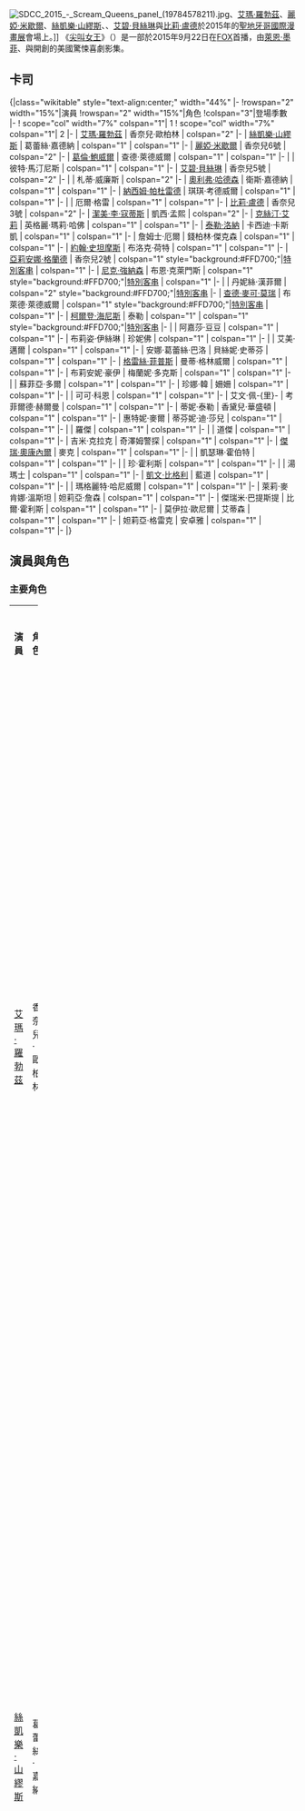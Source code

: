 {{noteTA
|T=zh:尖叫女王角色列表;zh-tw:尖叫女王角色列表;zh-hk:搞乜鬼狂呼女神角色列表;
|1=zh:尖叫女王;zh-tw:尖叫女王;zh-hk:搞乜鬼狂呼女神;
|2=zh:孟熙;zh-tw:蒙奇;
|3=zh:考德威爾;zh-tw:卡迪威;
|4=zh:葛蕾絲;zh-tw:格瑞絲;zh-hk:格瑞絲;
|5=zh:札蒂;zh-tw:扎蒂;zh-hk:扎蒂;
|6=zh:海絲特;zh-tw:赫斯特;zh-hk:赫斯特;
|7=zh:蒂芬妮;zh-tw:蒂芙妮;
|8=zh:萊德威爾;zh-tw:羅德威爾;
|9=zh:烏瑞奇;zh-tw:烏爾里奇;
|10=zh:豆豆;zh-tw:畢恩;
|11=zh:奇澤姆;zh-tw:奇薛姆;
|12=zh:丹妮絲;zh-tw:丹尼斯;
|13=zh:嘉德納;zh-tw:嘉納;
|14=zh:衛斯;zh-tw:魏斯;
|15=zh:格林威爾;zh-tw:哥林威;
|16=zh:卡帕屋;zh-tw:卡帕公寓;
|17=zh:香黛兒;zh-tw:珊戴;
|18=zh:紅魔;zh-tw:紅衣魔鬼;
|19=zh:霜淇淋柯尼;zh-tw:甜筒寶寶;
|20=zh:松妮雅;zh-tw:桑雅;
|21=zh:史旺森;zh-tw:席維森;
|22=zh:考菲爾德;zh-tw:高菲爾;
|23=zh:姍姍;zh-tw:山姆;
|24=zh:魔力麥克 XXL;zh-tw:舞力麥克：尺度極限XXL;zh-hk:巨揪舞壯士;
|25=zh-tw:荷特;zh-hk:何特;
|26=zh:哈佛;zh-tw:賀菲;zh-hk:賀菲;
|27=zh:錢柏林;zh-tw:查姆布蘭;zh-hk:查姆布蘭;
|28=zh:綠沼怪;zh-tw:綠色怪物;zh-hk:綠鬼殺手;
}}
[[File:SDCC_2015_-_Scream_Queens_panel_(19784578211).jpg|thumb]]、[[艾瑪·羅勃茲|艾瑪·羅勃茲]]、[[麗婭·米歇爾|麗婭·米歇爾]]、[[絲凱樂·山繆斯|絲凱樂·山繆斯]]、{{link-en|琪琪·帕瑪|Keke Palmer}}、[[艾碧·貝絲琳|艾碧·貝絲琳]]與[[比莉·盧德|比莉·盧德]]於2015年的[[聖迭戈國際漫畫展|聖地牙哥國際漫畫展]]會場上。]]
《[[尖叫女王|尖叫女王]]》（{{lang-en|''Scream Queens''}}）是一部於2015年9月22日在[[福斯廣播公司|FOX]]首播，由[[萊恩·墨菲_(編劇)|萊恩·墨菲]]、{{link-en|布萊德·佛查克|Brad Falchuk}}與{{link-en|伊恩·布倫南|Ian Brennan (writer)}}開創的美國驚悚喜劇影集。

== 卡司 ==
{{multiple image
| align  = right
| footer = [[艾瑪·羅伯茨|艾瑪·羅勃茲]]、[[潔美·李·寇蒂斯|潔美·李·寇蒂斯]]、[[絲凱樂·山繆斯|絲凱樂·山繆斯]]與[[麗婭·米歇爾|麗婭·米歇爾]]
| image1 = Emma Roberts by Gage Skidmore - 2015 San Diego Comic-Con International (2).jpg
| width1 = 150
| image2 = Jamie Lee Curtis Comic-Con by Gage Skidmore.jpg
| width2 = 142
| image3 = Skyler Samuels by Gage Skidmore.jpg
| width3 = 135
| image4 = Lea Michele by Gage Skidmore.jpg
| width4 = 137
}}
{{multiple image
| align  = right
| footer = [[艾碧·貝絲琳|艾碧·貝絲琳]]、{{link-en|琪琪·帕瑪|Keke Palmer}}、[[比莉·洛爾德|比莉·洛爾德]]與[[納西姆·帕杜雷德|納西姆·帕杜雷德]]
| image1 = Abigail Breslin by Gage Skidmore.jpg
| width1 = 143
| image2 = Keke Palmer by Gage Skidmore.jpg
| width2 = 141
| image3 = Billie Lourd by Gage Skidmore.jpg
| width3 = 139
| image4 = Nasim Pedrad.jpg
| width4 = 139
}}
{{multiple image
| align  = right
| footer = {{link-en|妮希·納許|Niecy Nash}}、[[葛倫·鮑威爾|葛倫·鮑威爾]]、{{link-en|迪亞哥·鮑尼塔|Diego Boneta}}與[[尼克·強納森|尼克·強納森]]
| image1 = Niecy Nash 2010.jpg
| width1 = 139
| image2 = Glen Powell (cropped).jpg
| width2 = 150
| image3 = Diego Boneta 2012.jpg
| width3 = 159
| image4 = Nick Jonas - 2012 Drama League Benefit Gala-2.jpg
| width4 = 136
}}
{{multiple image
| align  = right
| footer = [[奧利弗·哈德森|奧利弗·哈德森]]、[[約翰·斯塔莫斯|約翰·史坦摩斯]]、[[泰勒·洛納|泰勒·洛納]]與[[亞莉安娜·格蘭德|亞莉安娜·格蘭德]]
| image1 = Oliver Hudson.jpg
| width1 = 141
| image2 = John Stamos at PaleyFest 2013.jpg
| width2 = 139
| image3 = Taylor Lautner 2011 Abduction premiere.jpg
| width3 = 130
| image4 = ArianaGrandeDecember2013.jpg
| width4 = 122
}}
<onlyinclude>{|class="wikitable" style="text-align:center;" width="44%"
|-
!rowspan="2" width="15%"|演員
!rowspan="2" width="15%"|角色
!colspan="3"|登場季數
|-
! scope="col" width="7%" colspan="1"| 1
! scope="col" width="7%" colspan="1"| 2
|-
| [[艾瑪·羅勃茲|艾瑪·羅勃茲]]
| 香奈兒·歐柏林
| colspan="2" {{主演}}
|-
| [[絲凱樂·山繆斯|絲凱樂·山繆斯]]
| 葛蕾絲·嘉德納
| colspan="1" {{主演}}
| colspan="1" {{未演出}}
|-
| [[麗婭·米歇爾|麗婭·米歇爾]]
| 香奈兒6號
| colspan="2" {{主演}}
|-
| [[葛倫·鮑威爾|葛倫·鮑威爾]]
| 查德·萊德威爾
| colspan="1" {{主演}}
| colspan="1" {{常設}}
|-
| {{link-en|迪亞哥·鮑尼塔|Diego Boneta}}
| 彼特·馬汀尼斯
| colspan="1" {{主演}}
| colspan="1" {{未演出}}
|-
| [[艾碧·貝絲琳|艾碧·貝絲琳]]
| 香奈兒5號
| colspan="2" {{主演}}
|-
| {{link-en|琪琪·帕瑪|Keke Palmer}}
| 札蒂·威廉斯
| colspan="2" {{主演}}
|-
| [[奧利弗·哈德森|奧利弗·哈德森]]
| 衛斯·嘉德納
| colspan="1" {{主演}}
| colspan="1" {{常設}}
|-
| [[納西姆·帕杜雷德|納西姆·帕杜雷德]]
| 琪琪·考德威爾
| colspan="1" {{主演}}
| colspan="1" {{未演出}}
|-
| {{link-en|盧西安·拉維康特|Lucien Laviscount}}
| 厄爾·格雷
| colspan="1" {{主演}}
| colspan="1" {{未演出}}
|-
| [[比莉·盧德|比莉·盧德]]
| 香奈兒3號
| colspan="2" {{主演}}
|-
| [[潔美·李·寇蒂斯|潔美·李·寇蒂斯]]
| 凱西·孟熙
| colspan="2" {{主演}}
|-
| [[克絲汀·艾莉|克絲汀·艾莉]]
| 英格麗·瑪莉·哈佛
| colspan="1" {{未演出}}
| colspan="1" {{主演}}
|-
| [[泰勒·洛納|泰勒·洛納]]
| 卡西迪·卡斯凱
| colspan="1" {{未演出}}
| colspan="1" {{主演}}
|-
| 詹姆士·厄爾
| 錢柏林·傑克森
| colspan="1" {{未演出}}
| colspan="1" {{主演}}
|-
| [[約翰·斯塔莫斯|約翰·史坦摩斯]]
| 布洛克·荷特
| colspan="1" {{未演出}}
| colspan="1" {{主演}}
|-
| [[亞莉安娜·格蘭德|亞莉安娜·格蘭德]]
| 香奈兒2號
| colspan="1" style="background:#FFD700;"|[[客串|特別客串]]
| colspan="1" {{未演出}}
|-
| [[尼克·強納森|尼克·強納森]]
| 布恩·克萊門斯
| colspan="1" style="background:#FFD700;"|[[客串|特別客串]]
| colspan="1" {{未演出}}
|-
| {{link-en|妮希·納許|Niecy Nash}}
| 丹妮絲·漢菲爾
| colspan="2" style="background:#FFD700;"|[[客串|特別客串]]
|-
| [[查德·麥可·莫瑞|查德·麥可·莫瑞]]
| 布萊德·萊德威爾
| colspan="1" style="background:#FFD700;"|[[客串|特別客串]]
| colspan="1" {{未演出}}
|-
| [[柯爾登·海尼斯|柯爾登·海尼斯]]
| 泰勒
| colspan="1" {{未演出}}
| colspan="1" style="background:#FFD700;"|[[客串|特別客串]]
|-
| {{link-en|珍·霍格|Jan Hoag}}
| 阿嘉莎·豆豆
| colspan="1" {{常設}}
| colspan="1" {{未演出}}
|-
| 布莉姿·伊絲琳
| 珍妮佛
| colspan="1" {{常設}}
| colspan="1" {{未演出}}
|-
| {{link-en|雀兒喜·理凱茲|Chelsea Ricketts}}
| 艾美·邁爾
| colspan="1" {{常設}}
| colspan="1" {{未演出}}
|-
| 安娜·葛蕾絲·巴洛
| 貝絲妮·史蒂芬
| colspan="1" {{常設}}
| colspan="1" {{未演出}}
|-
| [[格雷絲·菲普斯|格雷絲·菲普斯]]
| 曼蒂·格林威爾
| colspan="1" {{常設}}
| colspan="1" {{未演出}}
|-
| 布莉安妮·豪伊
| 梅蘭妮·多克斯
| colspan="1" {{常設}}
| colspan="1" {{未演出}}
|-
| {{link-en|麥凱莉·米勒|McKaley Miller}}
| 蘇菲亞·多爾
| colspan="1" {{常設}}
| colspan="1" {{未演出}}
|-
| 珍娜·韓
| 姍姍
| colspan="1" {{常設}}
| colspan="1" {{未演出}}
|-
| {{link-en|安娜·瑪格麗特·科林斯|Anna Margaret Collins}}
| 可可·科恩
| colspan="1" {{常設}}
| colspan="1" {{未演出}}
|-
| 艾文·佩-{里}-
| 考菲爾德·赫爾曼
| colspan="1" {{常設}}
| colspan="1" {{未演出}}
|-
| 蒂妮·泰勒
| 香黛兒·華盛頓
| colspan="1" {{常設}}
| colspan="1" {{未演出}}
|-
| 惠特妮·麥爾
| 蒂芬妮·迪·莎兒
| colspan="1" {{常設}}
| colspan="1" {{未演出}}
|-
| {{link-en|艾隆與奧斯汀·羅德斯|Aaron and Austin Rhodes|艾隆·羅德斯}}
| 羅傑
| colspan="1" {{常設}}
| colspan="1" {{未演出}}
|-
| {{link-en|艾隆與奧斯汀·羅德斯|Aaron and Austin Rhodes|奧斯汀·羅德斯}}
| 道傑
| colspan="1" {{常設}}
| colspan="1" {{未演出}}
|-
| 吉米·克拉克
| 奇澤姆警探
| colspan="1" {{常設}}
| colspan="1" {{未演出}}
|-
| [[傑瑞·奧康內爾|傑瑞·奧康內爾]]
| 麥克
| colspan="1" {{未演出}}
| colspan="1" {{常設}}
|-
| {{link-en|西西莉·史壯|Cecily Strong}}
| 凱瑟琳·霍伯特
| colspan="1" {{未演出}}
| colspan="1" {{常設}}
|-
| {{link-en|翠兒碧·格拉佛|Trilby Glover}}
| 珍·霍利斯
| colspan="1" {{未演出}}
| colspan="1" {{常設}}
|-
| {{link-en|蘿拉·貝爾·邦迪|Laura Bell Bundy}}
| 湯瑪士
| colspan="1" {{未演出}}
| colspan="1" {{常設}}
|-
| [[凱文·比格利|凱文·比格利]]
| 藍道
| colspan="1" {{未演出}}
| colspan="1" {{常設}}
|-
| {{link-en|安蒂·艾瑞克森|Andy Erikson}}
| 瑪格麗特·哈尼威爾
| colspan="1" {{未演出}}
| colspan="1" {{常設}}
|-
| 萊莉·麥肯娜·溫斯坦
| 妲莉亞·詹森
| colspan="1" {{未演出}}
| colspan="1" {{常設}}
|-
| 傑瑞米·巴提斯提
| 比爾·霍利斯
| colspan="1" {{未演出}}
| colspan="1" {{常設}}
|-
| 莫伊拉·歐尼爾
| 艾蒂森
| colspan="1" {{未演出}}
| colspan="1" {{常設}}
|-
| 妲莉亞·格雷克
| 安卓雅
| colspan="1" {{未演出}}
| colspan="1" {{常設}}
|-
|}</onlyinclude>

== 演員與角色 ==
=== 主要角色 ===
{| class="wikitable" width="100%"
|- style="background:#E60000; color:white" align=center
| width="15%"|'''演員'''
| width="15%"|'''角色'''
| '''介紹'''
| width="7%"|'''登場<br/>季數'''
| width="7%"|'''登場<br/>集數'''
|-align=center
| [[艾瑪·羅勃茲|艾瑪·羅勃茲]] || 香奈兒·歐柏林<br/>{{small|{{lang|en|Chanel Oberlin}}}} ||align=left|KKT姐妹會會長，擁有龐大的家世背景。為了成為主播與擁有上流社會的高貴形象，她可以不惜一切的來達到目的。看似傲嬌的背後實際則很在乎任何人。被海絲特陷害為紅魔，並關進精神病院。再歸還清白後，與香奈兒們被孟熙招募至其醫院旗下工作，卻再次成為新連環殺手綠沼怪的目標。在綠沼怪事件落幕後，如願成為了電視名人醫師。 || 1-2 || 23
|-align=center
| [[絲凱樂·山繆斯|絲凱樂·山繆斯]] || 葛蕾絲·嘉納<br/>{{small|{{lang|en|Grace Gardner}}}} ||align=left|KKT姐妹會新成員，母親是貝絲妮，聰明伶俐，並想查出自己的來歷及紅魔的真面目。與香奈兒關係相當微妙，亦敵亦友。在紅魔事件落幕後，和札蒂成為姐妹會會長。後因紅魔事件對她造成了心理創傷，而被衛斯送入史丹佛的一家精神病院療養。實情是為了防止再度遭到紅魔遇害而請衛斯將自己關進精神病院的。 || 1 || 13
|-align=center
| [[麗婭·米歇爾|麗婭·米歇爾]] || 香奈兒6號<br>{{lang|en|Chanel #6}}||align=left|本名：海絲特·烏瑞奇（{{small|{{lang|en|Hester Ulrich}}}}）  <br/>假裝脊椎側彎的女孩，KKT姐妹會新成員。喜歡叫香奈兒為媽咪，周不時會產生把查德從香奈兒手中搶走、奪去香奈兒所有的一切的念頭，但最後都會不了了之。曾和查德互有好感。實為蘇菲亞及魏斯的女兒，布恩的姊姊，為紅魔及綠怪的幕後主腦，同時也是兩個組織中殺人最沒有動機的人。其自白被丹妮絲錄下而入獄，後來和孟熙等人交換條件，而被轉移至醫院地下室的牢籠。後再與丹妮絲交換條件而被釋放。最後說服布洛克盜領孟熙的財產和自己私奔到血島，展開變態的生存遊戲。 || 1-2 || 23
|-align=center
| [[艾碧·貝絲琳|艾碧·貝絲琳]] || 香奈兒5號<br/>{{small|{{lang|en|Chanel #5}}}} ||align=left|本名：莉比·普特尼（{{lang|en|Libby Putney}}）<br/>KKT姐妹會成員，香奈兒的左右手，內心非常討厭香奈兒，與雙胞胎羅傑與道傑展開三人行。後被海絲特陷害為紅魔，並關進精神病院，在獲得清白後，與香奈兒們被孟熙招募至其醫院旗下工作。憑自己的實力而非作弊通過了[[MCAT|MCAT]]，在綠沼怪事件落幕後，與札蒂一同接手經營醫院。  || 1-2 || 23
|-align=center
| {{link-en|琪琪·帕瑪|Keke Palmer}} || 札蒂·威廉斯<br/>{{small|{{lang|en|Zayday Williams}}}} ||align=left|天才女孩，KKT姐妹會新成員，葛蕾絲最好的朋友，後相繼與香奈兒及葛蕾絲共同成為姐妹會會長。在努力打工，成為了一名醫師後，被孟熙招募至其醫院旗下工作。 || 1-2 || 22
|-align=center
| [[比莉·盧德|比莉·盧德]] || 香奈兒3號<br/>{{small|{{lang|en|Chanel #3}}}} ||align=left|本名：莎蒂·史旺森（{{lang|en|Sadie Swenson}}）<br/>KKT姐妹會成員，香奈兒的左右手。出身著名企業史旺森家族，但其生父實為[[查爾斯·曼森|查爾斯·曼森]]。在與姍姍相處後，決定視她為真心的靈魂伴侶。後被海絲特陷害為紅魔，並關進精神病院，在獲得清白後，與香奈兒們被孟熙招募至其醫院旗下工作。與綠沼怪真兇卡西迪相愛，並用愛感化了卡西迪。在綠沼怪事件落幕後，成為了香奈兒主持的醫療節目製作人。  || 1-2 || 23
|-align=center
| [[潔美·李·寇蒂斯|潔美·李·寇蒂斯]] || 凱西·孟熙<br/>{{small|{{lang|en|Cathy Munsch}}}} ||align=left|大學院長，對衛斯頗有好感。為了自身利益而隱瞞了蘇菲亞的死，是個非常注重細節的人。於第二季購入病院，成為教學醫院院長，並將香奈兒們與札蒂召回至其旗下。因意外吃下人腦而疑似罹患[[庫魯病|庫魯病]]，實際上則是食用了羊腦，且罹患的是嚴重性脫水。在被海絲特盜領了財產，被布洛克背棄婚姻後，成為了首位替年過50的女性諮商的性治療師。 || 1-2 || 23
|-align=center
| [[葛倫·鮑威爾|葛倫·鮑威爾]] || 查德·萊德威爾<br/>{{small|{{lang|en|Chad Radwell}}}} ||align=left|香奈兒的花心男友，高爾夫兄弟會迪基獎金協會成員，亦是兄弟會唯一倖存者。在紅魔事件落幕後，和丹妮絲墜入情網。於第二季決心奪回香奈兒的心，並在向香奈兒求婚後，慘遭衛斯殺害。 || 1-2 || 15
|-align=center
| {{link-en|迪亞哥·鮑尼塔|Diego Boneta}} || 彼特·馬汀尼斯<br/>{{small|{{lang|en|Pete Martinez}}}} ||align=left|大學報社編輯，喜歡葛蕾絲，與葛蕾絲聯手欲揪出紅魔。實際上因同情海絲特與布恩而與兩人合作，為紅魔之一。殺害羅傑與布恩的兇手，最後遭到海絲特殺害。 || 1 || 10
|-align=center
| [[奧利弗·哈德森|奧利弗·哈德森]] || 衛斯·嘉納<br/>{{small|{{lang|en|Wes Gardner}}}} ||align=left|全名：衛斯頓·嘉納（{{lang|en|Weston Gardner}}）<br/>葛蕾絲的父親，華萊士大學教授，與琪琪互有好感。曾是個玩咖，而蘇菲亞的龍鳳胎正是他的骨肉。在紅魔事件後，與凱西維持了短暫的戀情，後來因變得頹廢而遭凱西拋棄。因葛蕾絲遭受心理創傷，未得知真相而刻意讓自己貌似罹患[[拔毛癖|食毛症]]，企圖對香奈兒們以及蒙奇院長復仇，為第二個綠沼怪。先後殺害了病患希拉、查德與錢柏林，更攻擊過香奈兒5號及丹妮絲。一心想殺害香奈兒，後在被英格麗與卡西迪的威脅下，選擇自主跳入熱油池。 || 1-2 || 14
|-align=center
| [[納西姆·帕杜雷德|納西姆·帕杜雷德]] || 琪琪·考德威爾<br/>{{small|{{lang|en|Gigi Caldwell}}}} ||align=left|全名：歌楚德·考德威爾（{{lang|en|Gertrude Caldwell}}）、本名：潔絲·邁爾（{{lang|en|Jess Meyer}}）<br/>KKT姐妹會全國總會主席，對衛斯頗有好感，表面看似有點瘋癲，但實際上正策畫著不可告人的殺人計劃。在艾美死後，扶養了蘇菲亞的孩子好向KKT復仇，為艾美的妹妹和紅魔們的謀劃者。最後遭到海絲特殺害。 || 1 || 11
|-align=center
| {{link-en|盧西安·拉維康特|Lucien Laviscount}} || 厄爾·格雷<br/>{{small|{{lang|en|Earl Grey}}}} ||align=left|高爾夫兄弟會迪基獎金協會成員，想和札蒂一起改變黑人的歷史，最後卻被布恩殺害。 || 1 || 8
|-align=center
| [[約翰·斯塔莫斯|約翰·史坦摩斯]] || 布洛克·荷特<br/>{{small|{{lang|en|Brock Holt}}}} ||align=left|一名亮眼卻非常神秘的外科醫師，畢業於[[哈佛大學|哈佛大學]]。右手因一次意外而遭水槽絞碎機絞斷，後獲得移植。其右手是來自一名壁球連環殺手，使得他的右手總是不聽自己的使喚，但即便他移植了新手，仍有殺人的衝動。一直在香奈兒與孟熙之間徘徊，最後卻和海絲特私奔到血島。 || 2 || 10
|-align=center
| [[克絲汀·艾莉|克絲汀·艾莉]] || 英格麗·瑪莉·哈佛<br/>{{small|{{lang|en|Ingrid Marie Hoffel}}}} ||align=left|高級護理師，醫院裡聰明又心機的行政主管，對香奈兒們頗有微詞，為[[哌替啶|配西汀]]成癮者。原姓畢恩（{{lang|en|Bean}}），為阿嘉莎的妹妹，為了向殺死畢恩太太的香奈兒復仇，而成為綠沼怪的一員。原本打算炸死香奈兒一行人未果，在逃亡時陷入沼澤而亡。 || 2 || 7
|-align=center
| [[泰勒·洛納|泰勒·洛納]] || 卡西迪·卡斯凱<br/>{{small|{{lang|en|Cassidy Cascade}}}} ||align=left|內科醫師，與香奈兒3號相戀。實際上為綠沼怪之一，珍與比爾的兒子。最後為保護香奈兒3號而被英格麗丟出的刀子重創死亡。 || 2 || 10
|-align=center
| 詹姆士·厄爾<br/>{{small|{{lang|en|James Earl}}}} || 錢柏林·傑克森<br/>{{small|{{lang|en|Chamberlain Jackson}}}} ||align=left|糖果配送員，醫院裡的開心果。因得知衛斯為其中一名綠沼怪，而遭到衛斯殺害。 || 2 || 7
|-align=center
|}

=== 特別客串 ===
{| class="wikitable" width="100%"
|- style="background:#E60000; color:white" align=center
| width="15%"|'''演員'''
| width="15%"|'''角色'''
| '''介紹'''
| width="7%"|'''登場<br/>季數'''
| width="7%"|'''登場<br/>集數'''
|-align=center
| [[亞莉安娜·格蘭德|亞莉安娜·格蘭德]] || 香奈兒2號<br/>{{small|{{lang|en|Chanel #2}}}} ||align=left|本名：桑雅·赫夫曼（{{lang|en|Sonya Herfmann}}）<br/>卡帕姐妹會成員，香奈兒的左右手，非常羨慕與嫉妒香奈兒的美貌及智慧，後遭到布恩殺害。 || 1 || 4
|-align=center
| [[尼克·強納森|尼克·強納森]] || 布恩·克萊門斯<br/>{{small|{{lang|en|Boone Clemens}}}} ||align=left|高爾夫兄弟會迪基獎金協會成員，查德最要好的朋友。假裝是位同性戀者，在假死後，再度現身並有意追求札蒂。為海絲特的弟弟，蘇菲亞與衛斯的兒子，紅魔之一，最後被彼特殺害。 || 1 || 5
|-align=center
| {{link-en|妮希·納許|Niecy Nash}} || 丹妮絲·漢菲爾<br/>{{small|{{lang|en|Denise Hemphill}}}} ||align=left|KKT姐妹會膽小怕事的保全人員，年輕時曾想加入KKT姐妹會，但因黑人身分而遭拒。如今看到同是黑人的札蒂竟成為了KKT姐妹會成員，因此內心產生不平而認為札蒂是紅魔。在搬進卡帕屋後，自稱為姐妹會的「媽媽」。在奇澤姆團隊被開除後，成為新上任的警探，並追捕紅魔。在紅魔事件落幕後，和查德陷入熱戀。於第二季成為[[聯邦調查局|聯邦調查局]]特別探員，並在孟熙的邀請來，來到醫院調查綠沼怪事件。曾一度遭到綠沼怪電擊而性命垂危，而孟熙將其置入冷凍艙後慢慢恢復，後甦醒。 || 1-2 || 15
|-align=center
| [[查德·麥可·莫瑞|查德·麥可·莫瑞]] || 布萊德·萊德威爾<br/>{{small|{{lang|en|Brad Radwell}}}} ||align=left|查德的哥哥。 || 1 || [[尖叫女王集數列表#10|1]]
|-align=center
| [[柯爾登·海尼斯|柯爾登·海尼斯]] || 泰勒<br/>{{small|{{lang|en|Tyler}}}} ||align=left|一名以撰寫《{{link-en|偵探男孩百科布朗|Encyclopedia Brown}}》[[同人小說|同人小說]]為業的作家，罹患神經母細胞瘤，導致全身長滿怪疣，後與香奈兒5號相戀，卻慘遭卡西迪殺害。 || 2 || 2
|-align=center
|}

=== 常設人物 ===
{| class="wikitable" width="100%"
|- style="background:#E60000; color:white" align=center
| width="15%"|'''演員'''
| width="15%"|'''角色'''
| '''介紹'''
| width="7%"|'''登場<br/>季數'''
| width="7%"|'''登場<br/>集數'''
|-align=center
| 布莉姿·伊絲琳<br/>{{small|{{lang|en|Breezy Eslin}}}} || 珍妮佛<br/>{{small|{{lang|en|Jennifer}}}} ||align=left|KKT姐妹會新成員，蠟燭愛好部落客，後遭紅魔殺害。 || 1 || 8
|-align=center
| 珍娜·韓<br/>{{small|{{lang|en|Jeanna Han}}}} || 山姆<br/>{{small|{{lang|en|Sam}}}} ||align=left|KKT姐妹會新成員，是位女同性戀者，後遭紅魔殺害。 || 1 || 7
|-align=center
| 吉米·克拉克<br/>{{small|{{lang|en|Jim Klock}}}} || 奇薛姆警探<br/>{{small|{{lang|en|Detective Chisholm}}}} ||align=left|調查紅魔連續殺人案的警探，與孟熙院長有著不尋常的關係，是名非常無能的警探，後被開除。 || 1 || 7
|-align=center
| {{link-en|翠兒碧·格拉佛|Trilby Glover}} || 珍·霍利斯<br/>{{small|{{lang|en|Jane Hollis}}}} ||align=left|比爾的妻子，卡西迪的母親。最後被英格麗開槍射殺。 || 2 || 6
|-align=center
| 艾文·佩-{里}-<br/>{{small|{{lang|en|Evan Paley}}}} || 考菲爾德·赫爾曼<br/>{{small|{{lang|en|Caulfield Herman}}}} ||align=left|全名：考菲爾德·芒特·赫爾曼（{{lang|en|Caulfield Mount Herman}}）<br/>高爾夫兄弟會迪基獎金協會成員，雙手被紅魔砍斷，後被紅魔砍頭。|| 1 || 5
|-align=center
| {{link-en|艾隆與奧斯汀·羅德斯|Aaron and Austin Rhodes|艾隆·羅德斯}} || 羅傑<br/>{{small|{{lang|en|Rodger}}}} ||align=left|高爾夫兄弟會迪基獎金協會成員，道傑的雙胞胎哥哥，與香奈兒5號及道傑展開三人行。最後被彼德殺害。 || 1 || 5
|-align=center
| 安娜·葛蕾絲·巴洛<br/>{{small|{{lang|en|Anna Grace Barlow}}}} || 貝絲妮·史蒂芬<br/>{{small|{{lang|en|Bethany Stevens}}}} ||align=left|改名：瑪莉·繆里根（{{lang|en|Mary Mulligan}}）<br/>1995年時的KKT姐妹會會長，葛蕾絲的親生母親，在蘇菲亞事件過後改名為瑪莉·繆里根。 || 1 || 4
|-align=center
| {{link-en|艾隆與奧斯汀·羅德斯|Aaron and Austin Rhodes|奧斯汀·羅德斯}} || 道傑<br/>{{small|{{lang|en|Dodger}}}} ||align=left|高爾夫兄弟會迪基獎金協會成員，羅傑的雙胞胎弟弟，與香奈兒5號及羅傑展開三人行。 後被紅魔殺害|| 1 || 4
|-align=center
| {{link-en|安蒂·艾瑞克森|Andy Erikson}} || 瑪格麗特·哈尼威爾<br/>{{small|{{lang|en|Marguerite Honeywell}}}} ||align=left|罹患[[馬凡氏症候群|馬凡氏症候群]]的患者，為香奈兒7號。後被衛斯殺害。 || 2 || 4
|-align=center
| 萊莉·麥肯娜·溫斯坦<br/>{{small|{{lang|en|Riley McKenna Weinstein}}}} || 妲莉亞·詹森<br/>{{small|{{lang|en|Daria Janssen}}}} ||align=left|2013年被診斷罹患[[牟比士症候群|牟比士症候群]]，為香奈兒8號。 || 2 || 4
|-align=center
| {{link-en|珍·霍格|Jan Hoag}} || 阿嘉莎·豆豆<br/>{{small|{{lang|en|Agatha Bean}}}} ||align=left|卡帕姐妹會的幫傭，曾參與蘇菲亞的死亡事件，臉被香奈兒壓進赫斯特開啟的油鍋而炸爛。 || 1 || 3
|-align=center
| 蒂妮·泰勒<br/>{{small|{{lang|en|Deneen Tyler}}}} || 香黛兒·華盛頓<br/>{{small|{{lang|en|Shondell Washington}}}} ||align=left|丹妮絲的同事夥伴，後遭布恩殺害。 || 1 || 3
|-align=center
| {{link-en|雀兒喜·理凱茲|Chelsea Ricketts}} || 艾美·邁爾<br/>{{small|{{lang|en|Amy Meyer}}}} ||align=left|1995年時的KKT姐妹會成員，在蘇菲亞死後帶走了蘇菲亞的孩子，卻因愧疚而用瀉藥自殺，實為琪琪的親姊姊。 || 1 || 3
|-align=center
| [[格雷絲·菲普斯|格雷絲·菲普斯]] || 曼蒂·格林威爾<br/>{{small|{{lang|en|Mandy Greenwell}}}} ||align=left|1995年時的KKT姐妹會成員，在蘇菲亞事件過後選擇隱居。最後被紅魔殺害 || 1 || 3
|-align=center
| 布莉安妮·豪伊<br/>{{small|{{lang|en|Brianne Howey}}}} || 梅蘭妮·多克斯<br/>{{small|{{lang|en|Melanie Dorkus}}}} ||align=left|前任KKT姐妹會會長，對待香奈兒苛薄。 || 1 || 3
|-align=center
| {{link-en|麥凱莉·米勒|McKaley Miller}} || 蘇菲亞·多爾<br/>{{small|{{lang|en|Sophia Doyle}}}} ||align=left|1995年時的KKT姐妹會成員，在卡帕屋的廁所生下二名嬰兒後血崩而死。 || 1 || 3
|-align=center
| {{link-en|安娜·瑪格麗特·科林斯|Anna Margaret Collins}} || 可可·科恩<br/>{{small|{{lang|en|Coco Cohen}}}} ||align=left|1995年時的KKT姐妹會成員，不敢用手摸眼睛。後成為[[Fox|Fox]]新聞主播。 || 1 || 3
|-align=center
| {{link-en|蘿拉·貝爾·邦迪|Laura Bell Bundy}} || 湯瑪士<br/>{{small|{{lang|en|Thomas}}}} ||align=left|護理師，為麥克的共犯，於隔年遭到綠沼怪殺害。 || 2 || 3
|-align=center
| 妲莉亞·格雷克<br/>{{small|{{lang|en|Dahlya Glick}}}} || 安卓雅<br/>{{small|{{lang|en|Andrea}}}} ||align=left|天生沒有[[腎臟|腎臟]]，卻比一般人的腸子多出30英尺的大腸。為孟熙招募之香奈兒9號，後遭卡西迪與英格麗聯合殺害。 || 2 || 3
|-align=center
| 惠特妮·麥爾<br/>{{small|{{lang|en|Whitney Meyer}}}} || 蒂芬妮·迪·莎兒<br/>{{small|{{lang|en|Tiffany De Salle}}}} ||align=left|KKT姐妹會新成員，是位聽障人士，被紅魔用割草機碾頭。 || 1 || 2
|-align=center
| [[傑瑞·奧康內爾|傑瑞·奧康內爾]] || 麥克<br/>{{small|{{lang|en|Mike}}}} ||align=left|1985年時任職的醫師，為了參加派對而殺害了比爾，並於隔年遭到綠沼怪殺害。 || 2 || 2
|-align=center
| [[凱文·比格利|凱文·比格利]] || 藍道<br/>{{small|{{lang|en|Randal}}}} ||align=left|查德的朋友，患有{{link-en|驚嚇反射繁亂症|Jumping Frenchmen of Maine}}，後遭卡西迪裝扮的綠沼怪殺害。 || 2 || 2
|-align=center
| 傑瑞米·巴提斯提<br/>{{small|{{lang|en|Jeremy Batiste}}}} || 比爾·霍利斯<br/>{{small|{{lang|en|Bill Hollis}}}} ||align=left|遭到麥克殺害的病患。 || 2 || 2
|-align=center
| 莫伊拉·歐尼爾<br/>{{small|{{lang|en|Moira O'Neill}}}} || 艾蒂森<br/>{{small|{{lang|en|Addison}}}} ||align=left|為孟熙招募之香奈兒10號，後遭英格麗裝扮的綠沼怪殺害。 || 2 || 2
|-align=center
|}

=== 客串 ===
{| class="wikitable" width="100%"
|- style="background:#E60000; color:white" align=center
| width="15%"|'''演員'''
| width="15%"|'''角色'''
| '''介紹'''
| width="7%"|'''登場集數'''<br/>{{small|（總集數）}}
|-align=center
| {{link-en|嘉莉絲瑪·卡本特|Charisma Carpenter}} || 赫夫曼太太<br/>{{small|{{lang|en|Mrs. Herfmann}}}} ||align=left|香奈兒2號的母親。 || [[尖叫女王集數列表#ep3|3]]
|-align=center
| [[羅傑·巴特|羅傑·巴特]] || 赫夫曼醫師<br/>{{small|{{lang|en|Dr. Herfmann}}}} ||align=left|香奈兒2號的父親。 || [[尖叫女王集數列表#ep3|3]]
|-align=center
| {{link-en|珍妮佛·艾斯潘|Jennifer Aspen}} || 曼蒂·格林威爾<br/>{{small|{{lang|en|Mandy Greenwell}}}} ||align=left|2015年的曼蒂，在蘇菲亞事件過後，過著與世隔絕的生活。 || [[尖叫女王集數列表#ep4|4]]
|-align=center
| [[妲薇·蓋文森|妲薇·蓋文森]] || 菲瑟·麥卡錫<br/>{{small|{{lang|en|Feather McCarthy}}}} ||align=left|破壞凱西婚姻的年輕女子，曾是KKT姐妹會成員。被凱西陷害為殺害史蒂芬的兇手，因而被關進監獄。 || [[尖叫女王集數列表#ep7|7]]
|-align=center
| {{link-en|飛利浦·卡斯納夫|Philip Casnoff}} || 史蒂芬·孟熙<br/>{{small|{{lang|en|Steven Munsch}}}} ||align=left|凱西的丈夫，在愛上菲瑟後選擇與凱西離婚，後遭到凱西殘忍肢解。 || [[尖叫女王集數列表#ep7|7]]
|-align=center
| [[艾倫·錫克|艾倫·錫克]] || 泰德·萊德威爾<br/>{{small|{{lang|en|Tad Radwell}}}} ||align=left|查德、布萊德與薩德的父親。 || [[尖叫女王集數列表#ep10|10]]
|-align=center
| {{link-en|茱莉亞·達菲|Julia Duffy}} || 邦妮·萊德威爾<br/>{{small|{{lang|en|Bunny Radwell}}}} ||align=left|查德、布萊德與薩德的母親。 || [[尖叫女王集數列表#ep10|10]]
|-align=center
| [[派翠克·史瓦辛格|派翠克·史瓦辛格]] || 薩德·萊德威爾<br/>{{small|{{lang|en|Thad Radwell}}}} ||align=left|查德的弟弟。 || [[尖叫女王集數列表#ep10|10]]
|-align=center
| {{link-en|蓋里·格拉伯斯|Gary Grubbs}} || 史旺森先生<br/>{{small|{{lang|en|Mr. Swenson}}}} ||align=left|香奈兒3號的父親，非常重男輕女。 || [[尖叫女王集數列表#ep10|10]]
|-align=center
| [[費絲·普林斯|費絲·普林斯]] || 史旺森太太<br/>{{small|{{lang|en|Mrs. Swenson}}}} ||align=left|香奈兒3號的母親。 || [[尖叫女王集數列表#ep10|10]]
|-align=center
| {{link-en|瑞秋·布魯克·史密斯|Rachele Brooke Smith}} || 瑪菲·聖·皮耶爾·萊德威爾<br/>{{small|{{lang|en|Muffy St. Pierre-Radwell}}}} ||align=left|布萊德的妻子。 || [[尖叫女王集數列表#ep10|10]]
|-align=center
| 邁克爾·席柏瑞<br/>{{small|{{lang|en|Michael Siberry}}}} || 切斯特頓<br/>{{small|{{lang|en|Chesterton}}}} ||align=left|梅蘭妮家的男管家。 || [[尖叫女王集數列表#12|12]]
|-align=center
| {{link-en|瓊恩·露易莎·凱莉|Jean Louisa Kelly}} || 蒂萊·烏瑞奇<br/>{{small|{{lang|en|Delight Ulrich}}}} ||align=left|海絲特找來扮演母親的演員。 || [[尖叫女王集數列表#13|13]]
|-align=center
| {{link-en|史蒂芬·柯普|Steven Culp}} || 克拉克·烏瑞奇<br/>{{small|{{lang|en|Clark Ulrich}}}} ||align=left|海絲特找來扮演父親的演員。 || [[尖叫女王集數列表#13|13]]
|-align=center
| {{link-en|華勒斯·蘭漢|Wallace Langham}} || 普特尼先生<br/>{{small|{{lang|en|Mr. Putney}}}} ||align=left|香奈兒5號的生父，因對莉比感到不滿意而與海絲特串通謊稱莉比非親生。 || [[尖叫女王集數列表#13|13]]
|-align=center
| {{link-en|拉拉·格萊斯|Lara Grice}} || 普特尼太太<br/>{{small|{{lang|en|Mrs. Putney}}}} ||align=left|香奈兒5號的生母，因對莉比感到不滿意而與海絲特串通謊稱莉比非親生。 || [[尖叫女王集數列表#13|13]]
|-align=center
| {{link-en|西西莉·史壯|Cecily Strong}} || 凱瑟琳·霍伯特<br/>{{small|{{lang|en|Catherine Hobart}}}} ||align=left|一名患有多毛症的女病患，被卡西迪裝扮的綠沼怪殺害。 || [[尖叫女王集數列表#14|14]]
|-align=center
| [[雪莉·歐特麗|雪莉·歐特麗]] || 希拉·鮑姆加特納<br/>{{small|{{lang|en|Sheila Baumgartner}}}} ||align=left|罹患[[持續性性興奮症候群|持續性性興奮症候群]]的女病患，遭到衛斯裝扮的綠沼怪殺害。 || [[尖叫女王集數列表#16|16]]
|-align=center
| {{link-en|艾利克·馬帕|Alec Mapa}} || 林恩·約翰史東<br/>{{small|{{lang|en|Lynn Johnstone}}}} ||align=left|1986年任職的男護理師，也是當年唯一的倖存者，現正經營護膚產品事業。 || [[尖叫女王集數列表#16|16]]
|-align=center
| 帕布洛·卡斯托布蘭寇<br/>{{small|{{lang|en|Pablo Castelblanco}}}} || 崔斯坦·聖·皮耶爾<br/>{{small|{{lang|en|Tristan St. Pierre}}}} ||align=left|對香奈兒們非常癡迷，並創作了香奈兒們的蕾絲邊情故事。後被香奈兒招募成為首位身為男性的香奈兒，作為香奈兒男士（Chanel Pour Homme)，隨後便遭到卡西迪裝扮的綠沼怪開腸剖肚而亡。 || [[尖叫女王集數列表#18|18]]
|-align=center
| 凱西·馬克斯<br/>{{small|{{lang|en|Cathy Marks}}}} || 麥姬<br/>{{small|{{lang|en|Midge}}}} ||align=left|右手多出一根手指，為孟熙招募之香奈兒11號，遭到卡西迪裝扮的綠沼怪殺害。 || [[尖叫女王集數列表#18|18]]
|-align=center
| {{link-en|奧田艾咪|Amy Okuda}} || 安娜·普雷森斯<br/>{{small|{{lang|en|Anna Plaisance}}}} ||align=left|擁有四隻手及四隻腳的女性。 || [[尖叫女王集數列表#20|20]]
|-align=center
| {{link-en|羅伊·費根|Roy Fegan}} || 史雷德·霍恩伯恩<br/>{{small|{{lang|en|Slade Hornborn}}}} ||align=left|偽裝成記者的警探，後遭英格麗裝扮的綠沼怪殺害。 || [[尖叫女王集數列表#20|20]]
|-align=center
| [[波姬·小絲|布魯克·雪德絲]] || 史嘉蕾·樂芬<br/>{{small|{{lang|en|Scarlett Lovin}}}} ||align=left|知名電視醫師，因誤飲了衛斯打算毒害香奈兒的飲料而死亡。 || [[尖叫女王集數列表#22|22]]
|-align=center
|}

== 人物登場與存活 ==
<div style="width: 100%; height: auto; overflow: auto; ">
{| class="wikitable sortable" style="text-align:center; font-size:90%;" width="110%"
|-
! rowspan="2"|角色
! style="background:#FF45D0; color:white" colspan="13"|第一季
! style="background:#BEEBDB; color:black" colspan="13"|第二季
|-
! class="unsortable" | Ep 1 || class="unsortable" | Ep 2 || class="unsortable" | Ep 3 || class="unsortable" | Ep 4 || class="unsortable" | Ep 5 || class="unsortable" | Ep 6 || class="unsortable" | Ep 7 || class="unsortable" | Ep 8 || class="unsortable" | Ep 9 || class="unsortable" | Ep 10 || class="unsortable" | Ep 11 || class="unsortable" | Ep 12 || class="unsortable" | Ep 13
! class="unsortable" | Ep 1 || class="unsortable" | Ep 2 || class="unsortable" | Ep 3 || class="unsortable" | Ep 4 || class="unsortable" | Ep 5 || class="unsortable" | Ep 6 || class="unsortable" | Ep 7 || class="unsortable" | Ep 8 || class="unsortable" | Ep 9 || class="unsortable" | Ep 10
|-
| style="text-align:left;"| 香奈兒·歐柏林
| style="background:#73FB76" colspan="12"|'''存活''' || style="background:#000; color:#fff" colspan="1"|'''服刑''' || style="background:#73FB76" colspan="10"|'''存活'''
|-
| style="text-align:left;"| 葛蕾絲·嘉納
| style="background:#73FB76" colspan="13"|'''存活''' || colspan="13" {{未演出}}
|-
| style="text-align:left;"| 海絲特·烏瑞奇
| style="background:#73FB76" colspan="8"|'''存活''' || style="background:#FFB366" colspan="1"|'''受傷''' || style="background:#73FB76" colspan="2"|'''存活''' || style="background:#FFB366" colspan="1"|'''受傷''' || style="background:#73FB76" colspan="1"|'''存活''' || style="background:#000; color:#fff" colspan="3"|'''服刑''' || style="background:#73FB76" colspan="7"|'''存活'''
|-
| style="text-align:left;"| 凱西·孟熙
| style="background:#73FB76" colspan="23"|'''存活'''
|-
| style="text-align:left;"| 香奈兒5號
| style="background:#73FB76" colspan="12"|'''存活''' || style="background:#000; color:#fff" colspan="1"|'''服刑''' || style="background:#73FB76" colspan="3"|'''存活''' || style="background:#FFB366" colspan="2"|'''受傷''' || style="background:#73FB76" colspan="5"|'''存活'''
|-
| style="text-align:left;"| 札蒂·威廉斯
| style="background:#73FB76" colspan="19"|'''存活''' || {{未演出}} || style="background:#73FB76" colspan="3"|'''存活'''
|-
| style="text-align:left;"| 香奈兒3號
| style="background:#73FB76" colspan="12"|'''存活''' || style="background:#000; color:#fff" colspan="1"|'''服刑''' || style="background:#73FB76" colspan="10"|'''存活'''
|-
| style="text-align:left;"| 丹妮絲·漢菲爾
| {{未演出}} || style="background:#73FB76" colspan="4"|'''存活''' || colspan="2" {{未演出}} || style="background:#73FB76" colspan="2"|'''存活''' || {{未演出}} || style="background:#73FB76" colspan="1"|'''存活''' || {{未演出}} || style="background:#73FB76" colspan="4"|'''存活''' || style="background:#FFB366" colspan="1"|'''受傷''' || style="background:#FFB366" colspan="1"|'''休眠''' || {{未演出}} || style="background:#FFB366" colspan="1"|'''休眠''' || colspan="2" {{未演出}} || style="background:#73FB76" colspan="1"|'''存活'''
|-
| style="text-align:left;"| 布洛克·荷特
| colspan="13" {{未演出}} || style="background:#73FB76" colspan="10"|'''存活'''
|-
| style="text-align:left;"| 妲莉亞·詹森
| colspan="17" {{未演出}} || style="background:#73FB76" colspan="2"|'''存活''' || {{未演出}} || style="background:#73FB76" colspan="1"|'''存活''' || {{未演出}} || style="background:#73FB76" colspan="1"|'''存活'''
|-
| style="text-align:left;"| 英格麗·瑪莉·哈佛
| colspan="13" {{未演出}} || style="background:#73FB76" colspan="2"|'''存活''' || colspan="2" {{未演出}} || style="background:#73FB76" colspan="3"|'''存活''' || {{未演出}} || style="background:#73FB76" colspan="1"|'''存活''' || style="background:#FA8072" colspan="1"|'''死亡'''
|-
| style="text-align:left;"| 卡西迪·卡斯凱
| colspan="13" {{未演出}} || style="background:#73FB76" colspan="9"|'''存活''' || style="background:#FA8072" colspan="1"|'''死亡'''
|-
| style="text-align:left;"| 衛斯·嘉德納
| style="background:#73FB76" colspan="8"|'''存活''' || {{未演出}} || style="background:#73FB76" colspan="4"|'''存活''' || colspan="7" {{未演出}} || style="background:#73FB76" colspan="1"|'''存活''' || style="background:#FA8072" colspan="2"|'''死亡'''
|-
| style="text-align:left;"| 史嘉蕾·拉芬
| colspan="21" {{未演出}} || style="background:#FA8072" colspan="2"|'''死亡'''
|-
| style="text-align:left;"| 瑪格麗特·哈尼威爾
| colspan="17" {{未演出}} || style="background:#73FB76" colspan="2"|'''存活''' || {{未演出}} || style="background:#73FB76" colspan="1"|'''存活''' || style="background:#FA8072" colspan="2"|'''死亡'''
|-
| style="text-align:left;"| 錢柏林·傑克森
| colspan="13" {{未演出}} || style="background:#73FB76" colspan="6"|'''存活''' || {{未演出}} || style="background:#FA8072" colspan="3"|'''死亡'''
|-
| style="text-align:left;"| 史雷德·霍恩伯恩
| colspan="19" {{未演出}} || style="background:#FA8072" colspan="4"|'''死亡'''
|-
| style="text-align:left;"| 安卓雅
| colspan="17" {{未演出}} || style="background:#73FB76" colspan="2"|'''存活''' || style="background:#FA8072" colspan="4"|'''死亡'''
|-
| style="text-align:left;"| 艾蒂森
| colspan="17" {{未演出}} || style="background:#73FB76" colspan="1"|'''存活''' || style="background:#FA8072" colspan="5"|'''死亡'''
|-
| style="text-align:left;"| 麥姬
| colspan="17" {{未演出}} || style="background:#FA8072" colspan="6"|'''死亡'''
|-
| style="text-align:left;"| 崔斯坦·聖·皮耶爾
| colspan="17" {{未演出}} || style="background:#FA8072" colspan="6"|'''死亡'''
|-
| style="text-align:left;"| 查德·萊德威爾
| style="background:#73FB76" colspan="11"|'''存活''' || {{未演出}} || style="background:#73FB76" colspan="1"|'''存活''' || {{未演出}} || style="background:#73FB76" colspan="1"|'''存活''' || style="background:#FA8072" colspan="11"|'''死亡'''
|-
| style="text-align:left;"| 希拉·鮑姆加特納
| colspan="15" {{未演出}} || style="background:#FA8072" colspan="11"|'''死亡'''
|-
| style="text-align:left;"| 藍道
| colspan="14" {{未演出}} || style="background:#73FB76" colspan="1"|'''存活''' || style="background:#FA8072" colspan="11"|'''死亡'''
|-
| style="text-align:left;"| 泰勒
| colspan="14" {{未演出}} || style="background:#FA8072" colspan="12"|'''死亡'''
|-
| style="text-align:left;"| 凱瑟琳·霍伯特
| colspan="13" {{未演出}} || style="background:#FA8072" colspan="13"|'''死亡'''
|-
| style="text-align:left;"| 彼特·馬汀奈茲
| style="background:#73FB76" colspan="5"|'''存活''' || {{未演出}} || style="background:#73FB76" colspan="2"|'''存活''' || {{未演出}} || style="background:#73FB76" colspan="2"|'''存活''' || style="background:#FA8072" colspan="15"|'''死亡'''
|-
| style="text-align:left;"| 琪琪·考德威爾
| style="background:#73FB76" colspan="5"|'''存活''' || {{未演出}} || style="background:#73FB76" colspan="3"|'''存活''' || style="background:#FA8072" colspan="17"|'''死亡'''
|-
| style="text-align:left;"| 布恩·克萊門斯
| style="background:#73FB76" colspan="1"|'''存活''' || style="background:#FFB366" colspan="1"|'''存活''' || colspan="5" {{未演出}} || style="background:#73FB76" colspan="1"|'''存活''' || style="background:#FA8072" colspan="18"|'''死亡'''
|-
| style="text-align:left;"| 厄爾·格雷
| {{未演出}} || style="background:#73FB76" colspan="6"|'''存活''' || {{未演出}} || style="background:#FA8072" colspan="18"|'''死亡'''
|-
| style="text-align:left;"| 珍妮佛
| style="background:#73FB76" colspan="7"|'''存活''' || style="background:#FA8072" colspan="19"|'''死亡'''
|-
| style="text-align:left;"| 史蒂芬·孟熙
| style="background:#73FB76" colspan="6" {{未演出}} || style="background:#FA8072" colspan="20"|'''死亡'''
|-
| style="text-align:left;"| 羅傑
| {{未演出}} || style="background:#73FB76" colspan="2"|'''存活''' || {{未演出}} || style="background:#73FB76" colspan="1"|'''存活''' || style="background:#FA8072" colspan="21"|'''死亡'''
|-
| style="text-align:left;"| 姍姍
| style="background:#73FB76" colspan="5"|'''存活''' || style="background:#FA8072" colspan="21"|'''死亡'''
|-
| style="text-align:left;"| 考菲爾德·芒特·赫爾曼
| {{未演出}} || style="background:#73FB76" colspan="1"|'''存活''' || style="background:#FFB366" colspan="1"|'''受傷''' || {{未演出}} || style="background:#73FB76" colspan="1"|'''存活''' || style="background:#FA8072" colspan="21"|'''死亡'''
|-
| style="text-align:left;"| 道傑
| {{未演出}} || style="background:#73FB76" colspan="2"|'''存活''' || {{未演出}} || style="background:#FA8072" colspan="22"|'''死亡'''
|-
| style="text-align:left;"| 曼蒂·格林威爾
| style="background:#73FB76" colspan="3" {{未演出}} || style="background:#FA8072" colspan="23"|'''死亡'''
|-
| style="text-align:left;"| 香黛兒·華盛頓
| {{未演出}} || style="background:#FA8072" colspan="25"|'''死亡'''
|-
| style="text-align:left;"| 蒂芬妮·迪·莎兒
| style="background:#FA8072" colspan="26"|'''死亡'''
|-
| style="text-align:left;"| 香奈兒2號
| style="background:#FA8072" colspan="26"|'''死亡'''
|-
| style="text-align:left;"| 阿嘉莎·畢恩
| style="background:#FA8072" colspan="26"|'''死亡'''
|-
|}
</div>

*'''備註'''
**'''死亡'''表示自該集最後角色遭到殺害並死亡，空格則表示該集未登場。
**蜜橙底色之'''存活'''與'''死亡'''表示表面看似已經被殺害，實際上並未死亡或是生死未卜、受傷等。
**香奈兒4號在葛蕾絲等人加入KKT姐妹會前因腦膜炎而死，僅為香奈兒口述，並無登場。
**黑色底表示遭遇坐牢或關進精神病院。

== 選角 ==
[[File:Scream_Queens_Cast_at_2016_Paleyfest.jpg|thumb]]、[[艾瑪·羅勃茲|艾瑪·羅勃茲]]、[[麗婭·米歇爾|麗婭·米歇爾]]、{{link-en|妮希·納許|Niecy Nash}}、{{link-en|琪琪·帕瑪|Keke Palmer}}、[[艾碧·貝絲琳|艾碧·貝絲琳]]與[[比莉·洛爾德|比莉·洛爾德]]於2016年的Paley Fest會場上。]]
2014年12月，據報導表示[[艾瑪·羅勃茲|艾瑪·羅勃茲]]及[[潔美·李·寇蒂斯|潔美·李·寇蒂斯]]將擔任本劇主角。<ref name="Casting1">{{cite web|url=http://insidetv.ew.com/2014/12/08/emma-roberts-jamie-lee-curtis-cas-scream-queens/|title=Emma Roberts, Jamie Lee Curtis join Ryan Murphy's 'Scream Queens'|date=2014-12-08|accessdate=2015-01-18|work=[[娛樂周刊|娛樂周刊]]|archive-date=2014-12-29|archive-url=https://web.archive.org/web/20141229025956/http://insidetv.ew.com/2014/12/08/emma-roberts-jamie-lee-curtis-cas-scream-queens/|dead-url=no}}</ref>2015年1月，[[麗婭·米歇爾|麗婭·米歇爾]]、[[喬·曼根尼羅|喬·曼根尼羅]]、[[艾碧·貝絲琳|艾碧·貝絲琳]]和{{link-en|琪琪·帕瑪|Keke Palmer}}加入本劇主演群，而演員身兼歌手的[[亞莉安娜·格蘭德|亞莉安娜·格蘭德]]則將出任常設演員。<ref name="Casting2">{{cite web|url=http://www.hollywoodreporter.com/live-feed/lea-michele-joe-manganiello-more-764537|title=Lea Michele, Joe Manganiello, More Join Ryan Murphy's 'Scream Queens'|date=2015-01-17|accessdate=2015-01-18|work=[[荷里活報道|好萊塢報導]]|archive-date=2015-01-20|archive-url=https://web.archive.org/web/20150120043822/http://www.hollywoodreporter.com/live-feed/lea-michele-joe-manganiello-more-764537|dead-url=no}}</ref>12月稍晚，[[荷里活報道|好萊塢報導]]證實了[[尼克·強納森|尼克·強納森]]將加入第一季擔任常設演員。<ref name="Jonas1">{{cite web|url=http://www.hollywoodreporter.com/live-feed/nick-jonas-boards-foxs-ryan-767413|title=Nick Jonas Boards Fox's Ryan Murphy Comedy 'Scream Queens' (Exclusive)|first=Lesley|last=Goldberg|date=2015-01-26|accessdate=2015-01-26|work=[[荷里活報道|好萊塢報導]]|archive-date=2015-01-28|archive-url=https://web.archive.org/web/20150128154743/http://www.hollywoodreporter.com/live-feed/nick-jonas-boards-foxs-ryan-767413|dead-url=no}}</ref>2015年2月，新人演員[[比莉·洛爾德|比莉·洛爾德]]與[[絲凱樂·塞繆爾斯|絲凱樂·塞繆爾斯]]加入劇集成為主演群之一。<ref name="Lourd1">{{cite web|url=http://deadline.com/2015/02/billie-lourd-cast-scream-queens-fox-1201365095/|title=Billie Lourd Joins Fox’s ‘Scream Queens’|first=Nellie|last=Andreeva|date=2015-02-02|accessdate=2015-02-03|work=[[Deadline.com|Deadline.com]]|archive-date=2017-02-17|archive-url=https://web.archive.org/web/20170217044745/http://deadline.com/2015/02/billie-lourd-cast-scream-queens-fox-1201365095/|dead-url=no}}</ref><ref name="Samuels1">{{cite web|url=http://variety.com/2015/tv/news/scream-queens-skyler-samuels-fox-cast-1201431383/|title=‘Scream Queens': Skyler Samuels Cast as Series Regular|first=Elizabeth|last=Wagmeister|date=2015-02-11|accessdate=2015-02-12|work=綜藝雜誌|archive-date=2015-02-12|archive-url=https://web.archive.org/web/20150212042457/http://variety.com/2015/tv/news/scream-queens-skyler-samuels-fox-cast-1201431383/|dead-url=no}}</ref>2月稍晚，{{link-en|妮希·納許|Niecy Nash}}加入常設演員群，擔任學校保全丹妮絲一角；<ref name="Nash1">{{cite web|url=http://www.eonline.com/news/628684/niecy-nash-joins-scream-queens-and-she-s-going-to-kick-butt|title=NEWS/ Niecy Nash Joins Scream Queens and She's Going to Kick Butt|first=Chris|last=Harnick|date=2015-02-23|accessdate=2015-02-24|work={{link-en|E! Online|E! Online}}|archive-date=2015-02-24|archive-url=https://web.archive.org/web/20150224052112/http://www.eonline.com/news/628684/niecy-nash-joins-scream-queens-and-she-s-going-to-kick-butt|dead-url=no}}</ref>而英國演員{{link-en|盧西安·拉維康特|Lucien Laviscount}}、{{link-en|迪亞哥·鮑尼塔|Diego Boneta}}與[[格倫·鮑威爾|格倫·鮑威爾]]確認加入主演群。<ref name="Laviscount1">{{cite web|url=http://deadline.com/2015/02/lucien-laviscount-cast-scream-queens-ryan-murphy-glee-fox-1201380015/|title=Lucien Laviscount Joins Fox’s ‘Scream Queens’|first=Denise|last=Petski|date=2015-02-23|accessdate=2015-02-24|work=Deadline.com|archive-date=2015-02-24|archive-url=https://web.archive.org/web/20150224221929/http://deadline.com/2015/02/lucien-laviscount-cast-scream-queens-ryan-murphy-glee-fox-1201380015/|dead-url=no}}</ref><ref name="DiegoAndGlen">{{cite web|url=http://deadline.com/2015/02/diego-boneta-cast-scream-queens-glen-powell-series-fox-1201381546/|title=Diego Boneta To Co-Star In Fox Series ‘Scream Queens’, Glen Powell Also Cast|first=Nellie|last=Andreeva|date=2015-02-25|accessdate=2015-02-26|work=Deadline.com|archive-date=2015-02-26|archive-url=https://web.archive.org/web/20150226024600/http://deadline.com/2015/02/diego-boneta-cast-scream-queens-glen-powell-series-fox-1201381546/|dead-url=no}}</ref>3月，[[納西姆·帕杜雷德|納西姆·帕杜雷德]]確認加入本劇主演群。<ref name="Pedrad1">{{cite web|url=http://deadline.com/2015/03/nasim-pedrad-cast-scream-queens-fox-series-ryan-murphy-1201389939/|title=Nasim Pedrad Joins ‘Scream Queens’|first=Nellie|last=Andreeva|date=2015-03-10|accessdate=2015-03-11|work=Deadline.com|archive-date=2015-03-11|archive-url=https://web.archive.org/web/20150311000742/http://deadline.com/2015/03/nasim-pedrad-cast-scream-queens-fox-series-ryan-murphy-1201389939/|dead-url=no}}</ref>2015年3月13日，先前加入主演群的喬·曼根尼羅因電影《[[舞力麥克：尺度極限XXL|舞力麥克：尺度極限XXL]]》開拍而辭演，並改由[[奧利弗·哈德森|奧利弗·哈德森]]演出其角色。<ref name="Hudson1">{{cite web|url=http://deadline.com/2015/03/oliver-hudson-cast-scream-queens-joe-manganiello-replacement-1201392394/|title=Oliver Hudson Joins ‘Scream Queens’ As Joe Manganiello Has To Pull Out|first=Nellie|last=Andreeva|date=2015-03-13|accessdate=2015-03-14|work=Deadline.com|archive-date=2015-03-15|archive-url=https://web.archive.org/web/20150315121107/http://deadline.com/2015/03/oliver-hudson-cast-scream-queens-joe-manganiello-replacement-1201392394/|dead-url=no}}</ref>2015年6月24日，宣布{{link-en|嘉莉絲瑪·卡本特|Charisma Carpenter}}與[[羅傑·巴特|羅傑·巴特]]將飾演亞莉安娜·格蘭德的父母。<ref>{{cite web|url=http://www.eonline.com/news/670552/scream-queens-scoop-ariana-grande-s-dad-will-be-played-by-this-revenge-star|title=Scream Queens Scoop! Ariana Grande's Dad Will Be Played By This Revenge Star...|work=E! Online|accessdate=2015-07-13|archive-date=2015-06-29|archive-url=https://web.archive.org/web/20150629035355/http://www.eonline.com/news/670552/scream-queens-scoop-ariana-grande-s-dad-will-be-played-by-this-revenge-star|dead-url=no}}</ref>2015年8月，[[妲薇·蓋文森|妲薇·蓋文森]]與{{link-en|飛利浦·卡斯納夫|Philip Casnoff}}確定加入演出陣容。<ref name="EW Casnoff">{{cite web |url=http://www.ew.com/article/2015/08/08/scream-queens-jamie-lee-curtis-husband-philip-casnoff |title=''Scream Queens'' exclusive: Meet the man playing Jamie Lee Curtis' husband |first=Jessica |last=Derschowitz |work=娛樂周刊 |date=2015-08-09 |accessdate=2015-08-09 |archive-date=2015-08-11 |archive-url=https://web.archive.org/web/20150811214113/http://www.ew.com/article/2015/08/08/scream-queens-jamie-lee-curtis-husband-philip-casnoff |dead-url=no }}</ref>2015年9月，墨菲在推特上宣布[[帕特里克·史瓦辛格|帕特里克·史瓦辛格]]加入本劇，<ref name="Schwarzenegger">{{cite web|url=https://twitter.com/MrRPMurphy/status/642369906390929408|title=Happy to announce that PATRICK SCHWARZENEGGER has joined the cast of SCREAM QUEENS|first=Ryan|last=Murphy|work=[[Twitter|Twitter]]|date=2015-09-11|accessdate=2015-09-11|archive-date=2016-03-05|archive-url=https://web.archive.org/web/20160305205531/https://twitter.com/MrRPMurphy/status/642369906390929408|dead-url=no}}</ref>而他將飾演查德的弟弟薩德。<ref name="Schwarzenegger2">{{cite web|url=http://www.eonline.com/news/694886/eye-candy-alert-scream-queens-cast-gets-even-hotter-as-patrick-schwarzenegger-joins-the-show|title=NEWS/ Eye Candy Alert! Scream Queens' Cast Gets Even Hotter as Patrick Schwarzenegger Joins the Show|first=Brickner|last=Tierney|work=E! Online|date=2015-09-11|accessdate=2015-09-11|archive-date=2015-09-13|archive-url=https://web.archive.org/web/20150913214859/http://www.eonline.com/news/694886/eye-candy-alert-scream-queens-cast-gets-even-hotter-as-patrick-schwarzenegger-joins-the-show|dead-url=no}}</ref>查德的哥哥布萊德將由[[查德·麥可·莫瑞|查德·麥可·莫瑞]]飾演；<ref name="Murry1">{{cite web|url=http://www.ew.com/article/2015/09/17/scream-queens-chad-michael-murray|title=Scream Queens exclusive: Chad Michael Murray to appear on Fox horror comedy|author=Tim Stack|work=娛樂周刊|date=2015-09-17|accessdate=2015-09-18|archive-date=2015-09-18|archive-url=https://web.archive.org/web/20150918154606/http://www.ew.com/article/2015/09/17/scream-queens-chad-michael-murray|dead-url=no}}</ref>{{link-en|茱莉亞·達菲|Julia Duffy}}與[[艾倫·錫克|艾倫·錫克]]則飾演萊德威爾夫婦。<ref name="Radwell1">{{cite web|url=http://www.eonline.com/news/696754/scream-queens-casts-patrick-schwarzenegger-s-parents-and-they-are-perfect|title=NEWS/ Scream Queens Casts Alan Thicke and Julia Duffy as Patrick Schwarzenegger's Parents|author1=Lauren Piester|author2=Kristin Dos Santos|work=E! Online|date=2015-09-17|accessdate=2015-09-18|archive-date=2015-09-18|archive-url=https://web.archive.org/web/20150918123429/http://www.eonline.com/news/696754/scream-queens-casts-patrick-schwarzenegger-s-parents-and-they-are-perfect|dead-url=no}}</ref>

2016年3月12日，於PaleyFest電視節上，正式宣布艾瑪·羅勃茲、潔美·李·寇蒂斯、麗婭·米歇爾、琪琪·帕瑪、艾碧·貝絲琳、比莉·洛爾德、妮希·納許與格倫·鮑威爾均將回歸第2季飾演原角色。<ref>{{cite web|url=http://deadline.com/2016/03/scream-queens-cast-returning-paleyfest-2016-spoilers-1201719503/|title=‘Scream Queens’ Confirms Returning Cast & Hints At What’s To Come In Season 2 – PaleyFest|publisher=Deadline.com|last1=N'Duka|first=Amanda|date=2016-03-12|accessdate=2016-06-25|archive-date=2016-07-02|archive-url=https://web.archive.org/web/20160702011343/http://deadline.com/2016/03/scream-queens-cast-returning-paleyfest-2016-spoilers-1201719503/|dead-url=no}}</ref><ref>{{cite web|url=https://twitter.com/ScreamQueens/status/708869745525657600|title=Scream Queens on Twitter|work=Twitter}}</ref>6月16日，宣布《[[型男阿公|型男阿公]]》的[[約翰·斯塔莫斯|約翰·史坦摩斯]]將會加入第二季擔綱主要角色布洛克·荷特醫師。<ref>{{cite web|last1=Ausiello|first1=Michael|title=John Stamos Joins Scream Queens Season 2 as Series Regular|url=http://tvline.com/2016/06/16/john-stamos-scream-queens-season-2-cast/|publisher={{link-en|TV Line|TV Line}}|accessdate=2016-06-17|archive-date=2016-06-18|archive-url=https://web.archive.org/web/20160618135435/http://tvline.com/2016/06/16/john-stamos-scream-queens-season-2-cast/|dead-url=no}}</ref>2月23日，宣布[[泰勒·洛納|泰勒·洛納]]將加入第2季主演陣容飾演卡西迪·卡斯蓋醫師。<ref>{{cite web|last1=Andreeva|first1=Nellie|title=‘Scream Queens’: Taylor Lautner To Star In Season 2 Of Fox Series|url=http://deadline.com/2016/06/taylor-lautner-scream-queens-star-season-2-fox-1201777995/|publisher=Deadline.com|date=2016-06-23|accessdate=2016-11-20|archive-date=2016-06-25|archive-url=https://web.archive.org/web/20160625182515/http://deadline.com/2016/06/taylor-lautner-scream-queens-star-season-2-fox-1201777995/|dead-url=no}}</ref>6月24日，宣布《{{link-en|庫柏的生存指南|Cooper Barrett's Guide to Surviving Life}}》的主演詹姆士·厄爾將飾演主演角色糖果虎。<ref>{{cite web|url=http://variety.com/2016/tv/news/scream-queens-season-2-cast-james-earl-candy-striper-1201803271/|title=‘Scream Queens’ Casts ‘Cooper Barrett’ Alum as Season 2 Series Regular|publisher=綜藝雜誌|first=Elizabeth|last=Wagmeister|date=2016-06-24|accessdate=2016-06-25|archive-date=2016-06-25|archive-url=https://web.archive.org/web/20160625122803/https://variety.com/2016/tv/news/scream-queens-season-2-cast-james-earl-candy-striper-1201803271/|dead-url=no}}</ref>7月22日，宣布[[柯爾登·海尼斯|柯爾登·海尼斯]]將會於第二季客串演出神秘角色；<ref>{{cite web|url=http://tvline.com/2016/07/22/colton-haynes-arrow-scream-queens-season-2/|title=''Arrow'' Alum Colton Haynes Targets ''Scream Queens'' Season 2 Role|publisher=TV Line|author=Matt Webb Mitovich|date=2016-07-22|accessdate=2016-07-24|archive-date=2016-07-23|archive-url=https://web.archive.org/web/20160723162236/http://tvline.com/2016/07/22/colton-haynes-arrow-scream-queens-season-2/|dead-url=no}}</ref>當天晚些，劇組於[[聖迭戈國際漫畫展|聖地牙哥國際漫畫展]]上宣布{{link-en|西西莉·史壯|Cecily Strong}}將客串演出第二季。<ref>{{cite web|url=http://deadline.com/2016/07/scream-queens-comic-con-fox-emma-roberts-1201790780/|title=‘SNL’s Cecily Strong To Guest Star On ‘Scream Queens’ Season 2 – Comic-Con|publisher=Deadline.com|author=Anthony D'Alessandro|date=2016-07-22|accessdate=2016-07-29|archive-date=2016-07-26|archive-url=https://web.archive.org/web/20160726052205/http://deadline.com/2016/07/scream-queens-comic-con-fox-emma-roberts-1201790780/|dead-url=no}}</ref>7月28日，宣布[[傑瑞·奧康內爾|傑瑞·奧康內爾]]將飾演第二季中的神祕角色，而{{link-en|蘿拉·貝爾·邦迪|Laura Bell Bundy}}將飾演湯瑪士護士。<ref>{{cite web|url=http://tvline.com/2016/07/28/scream-queens-casts-jerry-o-connell-laura-bell-bundy-season-2/|title=''Scream Queens'' Adds Two, Netflix Renews ''Flaked'' and More|publisher=TV Line|first=Vlada|last=Gelman|date=2016-07-22|accessdate=2016-07-24|archive-date=2016-07-29|archive-url=https://web.archive.org/web/20160729152852/http://tvline.com/2016/07/28/scream-queens-casts-jerry-o-connell-laura-bell-bundy-season-2/|dead-url=no}}</ref>9月12日，宣布[[克絲汀·艾莉|克絲汀·艾莉]]將加入第二季主演群，飾演醫院裡聰明又心機的管理階層。<ref>{{cite web|url=http://tvline.com/2016/09/12/kirstie-alley-scream-queens-season-2-cast-spoilers/|title=Kirstie Alley Joins ''Scream Queens'' as Series Regular in Season 2|publisher=TV Line|first=Vlada|last=Gelman|date=2016-09-12|accessdate=2016-09-13|archive-date=2016-09-13|archive-url=https://web.archive.org/web/20160913111617/http://tvline.com/2016/09/12/kirstie-alley-scream-queens-season-2-cast-spoilers/|dead-url=no}}</ref>11月15日，宣布[[波姬·小絲|布魯克·雪德絲]]將客串第2季第9集，飾演一名電視名人醫師。<ref>{{cite web|url=http://tvline.com/2016/09/12/kirstie-alley-scream-queens-season-2-cast-spoilers/|title=''Scream Queens'' exclusive: Brooke Shields to appear in pivotal role|publisher=TV Line|first=Tim|last=Stack|date=2016-11-15|accessdate=2016-11-20|archive-date=2016-09-13|archive-url=https://web.archive.org/web/20160913111617/http://tvline.com/2016/09/12/kirstie-alley-scream-queens-season-2-cast-spoilers/|dead-url=no}}</ref>

== 相關條目 ==
*[[尖叫女王集數列表|《尖叫女王》集數列表]]

== 參考資料 ==
{{reflist|30em}}

== 外部連結 ==
* {{Official website|http://www.fox.com/scream-queens}}{{en}}
* [http://www.imdb.com/title/tt4145384/epcast?ref_=tt_ql_tv_2 《尖叫女王》集數卡司] 來自[[互聯網電影數據庫|互聯網電影數據庫]]{{en}}

{{DEFAULTSORT:Scream Queens (2015 TV series)}}
[[Category:電視劇角色列表|Category:電視劇角色列表]]